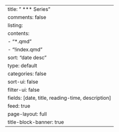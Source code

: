 ---
title: " *** Series"
comments: false
listing:
  contents:
    - "*.qmd"
    - "!index.qmd"
  sort: "date desc"
  type: default
  categories: false
  sort-ui: false
  filter-ui: false
  fields: [date, title, reading-time, description]
  feed: true
page-layout: full
title-block-banner: true
---